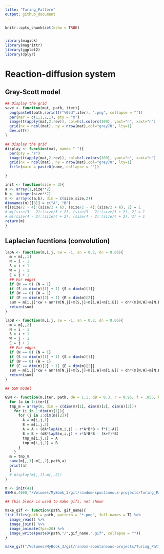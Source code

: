 ```yaml
---
title: "Turing_Pattern"
output: github_document
---
```


```r
knitr::opts_chunk$set(echo = TRUE)


library(magick)
library(magrittr)
library(ggplot2)
library(dplyr)
```

# Reaction-diffusion system

## Gray-Scott model

```r
## Display the grid
save <- function(mat, path, iter){
  png(paste0(path,sprintf("%05d",iter), ".png", collapse = ""))
  par(mar = c(1,1,2,1), pty = "m") 
  image(t(apply(mat,2,rev)), col=hcl.colors(100), yaxt="n", xaxt="n")
  grid(nx = ncol(mat), ny = nrow(mat),col="grey70", lty=1)
  dev.off()
}
```

```r
## Display the grid
display <- function(mat, name= " "){
  par(pty = "s") 
  image(t(apply(mat,2,rev)), col=hcl.colors(100), yaxt="n", xaxt="n")
  grid(nx = ncol(mat), ny = nrow(mat),col="grey70", lty=1)
  title(main = paste0(name, collapse = ""))

}
```


```r
init <- function(size = 3){
a <- array(1,size**2)
b <- integer(size**2)
m <- array(c(a,b), dim = c(size,size,2))
dimnames(m)[[3]] = c("A", "B")
m[(size/2 - 4):(size/2 + 6), (size/2 - 4):(size/2 + 6), 2] = 1
# m[(size/3 - 2):(size/3 + 2), (size/3 - 2):(size/3 + 2), 2] = 1
# m[(size/4 - 2):(size/4 + 2), (size/4 - 2):(size/4 + 2), 2] = 1
return(m)
}
```

## Laplacian fucntions (convolution)

```r
lapA <- function(m,i,j, cw = -1, an = 0.2, dn = 0.05){
  m = m[,,1]
  N = i - 1
  S = i + 1
  W = j - 1
  E = j + 1
  ## For edges
  if (N == 0) {N = 1}
  if (S == dim(m)[1] + 1) {S = dim(m)[1]}
  if (W == 0) {W = 1} 
  if (E == dim(m)[2] + 1) {E = dim(m)[2]}
  sum = m[i,j]*cw + an*(m[N,j]+m[S,j]+m[i,W]+m[i,E]) + dn*(m[N,W]+m[N,E]+m[S,W]+m[S,E])
  return(sum)
}

lapB <- function(m,i,j, cw = -1, an = 0.2, dn = 0.05){
  m = m[,,2]
  N = i - 1
  S = i + 1
  W = j - 1
  E = j + 1
  ## For edges
  if (N == 0) {N = 1}
  if (S == dim(m)[1] + 1) {S = dim(m)[1]}
  if (W == 0) {W = 1} 
  if (E == dim(m)[2] + 1) {E = dim(m)[2]}
  sum = m[i,j]*cw + an*(m[N,j]+m[S,j]+m[i,W]+m[i,E]) + dn*(m[N,W]+m[N,E]+m[S,W]+m[S,E])
  return(sum)
}
```


```r
## GSM model

GSM <- function(m,iter, path, dA = 1.1, dB = 0.3, r = 0.95, f = .055, k = 0.062){
  for (a in 1:iter){
  tmp_m = array(0, dim = c(dim(m)[1], dim(m)[2], dim(m)[3]))
    for (i in 1:dim(m)[1]){
      for (j in 1:dim(m)[2]){
        A = m[i,j,1]
        B = m[i,j,2]
        A = A + (dA*lapA(m,i,j) - r*A*B*B + f*(1-A))
        B = B + (dB*lapB(m,i,j) + r*A*B*B - (k+f)*B)
        tmp_m[i,j,1] = A
        tmp_m[i,j,2] = B
      }
    }
  m = tmp_m
  save(m[,,1]-m[,,2],path,a)
  print(a)
  }
  # display(m[,,1]-m[,,2])
}

```


```r
m <- init(41)
GSM(m,4000,"/Volumes/MyBook_3/git/random-spontaneous-projects/Turing_Pattern_files/default40/")
```

```r
## This block is used to make gifs, not shown

make_gif <- function(path, gif_name){
list.files(path = path, pattern = "*.png", full.names = T) %>%
  image_read() %>%
  image_join() %>%
  image_animate(fps=20) %>%
  image_write(paste0(path,"/",gif_name,".gif", collapse = ""))
}

make_gif("/Volumes/MyBook_3/git/random-spontaneous-projects/Turing_Pattern_files/default30/gif/", "default")
```






